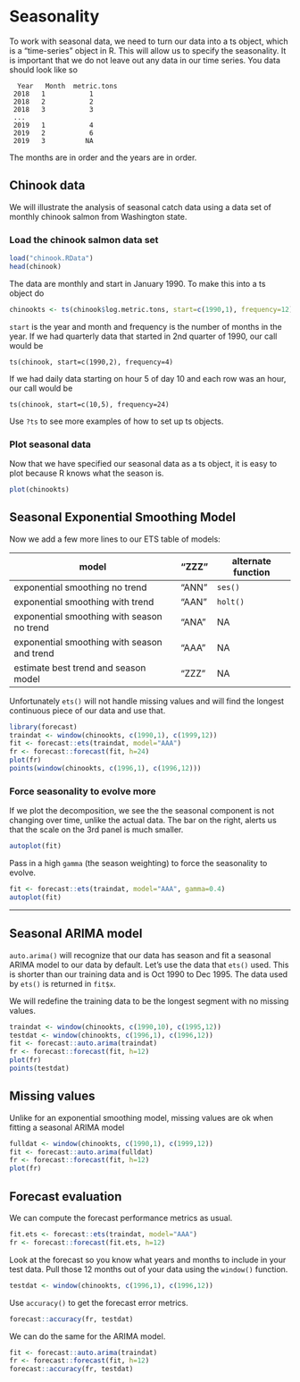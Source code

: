 # Seasonality

To work with seasonal data, we need to turn our data into a ts object, which is a "time-series" object in R. This will allow us to specify the seasonality.  It is important that we do not leave out any data in our time series.  You data should look like so

```
  Year   Month  metric.tons
 2018   1           1
 2018   2           2
 2018   3           3
 ...   
 2019   1           4
 2019   2           6
 2019   3          NA
```

The months are in order and the years are in order.

## Chinook data

We will illustrate the analysis of seasonal catch data using a data set of monthly chinook salmon from Washington state.


### Load the chinook salmon data set {-}

```r
load("chinook.RData")
head(chinook)
```


The data are monthly and start in January 1990.  To make this into a ts object do

```r
chinookts <- ts(chinook$log.metric.tons, start=c(1990,1), frequency=12)
```
`start` is the year and month and frequency is the number of months in the year.  If we had quarterly data that started in 2nd quarter of 1990, our call would be
```
ts(chinook, start=c(1990,2), frequency=4)
```
If we had daily data starting on hour 5 of day 10 and each row was an hour, our call would be
```
ts(chinook, start=c(10,5), frequency=24)
```

Use `?ts` to see more examples of how to set up ts objects.


### Plot seasonal data {-}

Now that we have specified our seasonal data as a ts object, it is easy to plot because R knows what the season is.

```r
plot(chinookts)
```


## Seasonal Exponential Smoothing Model

Now we add a few more lines to our ETS table of models:

model  | "ZZZ" | alternate function |
------------- | ------------- | --------- |
exponential smoothing no trend | "ANN" | `ses()` |
exponential smoothing with trend  | "AAN" | `holt()` |
exponential smoothing with season no trend  | "ANA" | NA |
exponential smoothing with season and trend  | "AAA" | NA |
estimate best trend and season model | "ZZZ" | NA |

Unfortunately `ets()` will not handle missing values and will find the longest continuous piece of our data and use that.


```r
library(forecast)
traindat <- window(chinookts, c(1990,1), c(1999,12))
fit <- forecast::ets(traindat, model="AAA")
fr <- forecast::forecast(fit, h=24)
plot(fr)
points(window(chinookts, c(1996,1), c(1996,12)))
```


### Force seasonality to evolve more

If we plot the decomposition, we see the the seasonal component is not changing over time, unlike the actual data.  The bar on the right, alerts us that the scale on the 3rd panel is much smaller.

```r
autoplot(fit)
```

Pass in a high `gamma` (the season weighting) to force the seasonality to evolve.
```r
fit <- forecast::ets(traindat, model="AAA", gamma=0.4)
autoplot(fit)
```

---

## Seasonal ARIMA model

`auto.arima()` will recognize that our data has season and fit a seasonal ARIMA model to our data by default.  Let's use the data that `ets()` used.  This is shorter than our training data and is Oct 1990 to Dec 1995.  The data used by `ets()` is returned in `fit$x`.

We will redefine the training data to be the longest segment with no missing values.

```r
traindat <- window(chinookts, c(1990,10), c(1995,12))
testdat <- window(chinookts, c(1996,1), c(1996,12))
fit <- forecast::auto.arima(traindat)
fr <- forecast::forecast(fit, h=12)
plot(fr)
points(testdat)
```


## Missing values

Unlike for an exponential smoothing model, missing values are ok when fitting a seasonal ARIMA model

```r
fulldat <- window(chinookts, c(1990,1), c(1999,12))
fit <- forecast::auto.arima(fulldat)
fr <- forecast::forecast(fit, h=12)
plot(fr)
```


## Forecast evaluation

We can compute the forecast performance metrics as usual. 

```r
fit.ets <- forecast::ets(traindat, model="AAA")
fr <- forecast::forecast(fit.ets, h=12)
```
Look at the forecast so you know what years and months to include in your test data.  Pull those 12 months out of your data using the `window()` function.

```r
testdat <- window(chinookts, c(1996,1), c(1996,12))
```
Use `accuracy()` to get the forecast error metrics.
```r
forecast::accuracy(fr, testdat)
```


We can do the same for the ARIMA model.

```r
fit <- forecast::auto.arima(traindat)
fr <- forecast::forecast(fit, h=12)
forecast::accuracy(fr, testdat)
```


